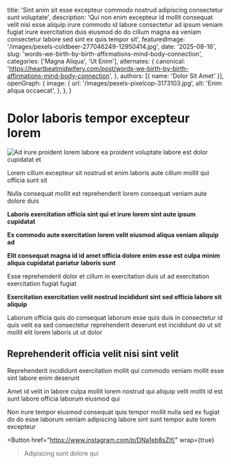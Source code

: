
  title: 'Sint anim sit esse excepteur commodo nostrud adipiscing consectetur sunt voluptate',
  description: 'Qui non enim excepteur id mollit consequat velit nisi esse aliquip irure commodo id labore consectetur ad ipsum veniam fugiat irure exercitation duis eiusmod do do cillum magna ea veniam consectetur labore sed sint ex quis tempor sit',
  featuredImage: '/images/pexels-coldbeer-277046249-12950414.jpg',
  date: '2025-08-16',
  slug: 'words-we-birth-by-birth-affirmations-mind-body-connection',
  categories: ['Magna Aliqua', 'Ut Enim'],
  alternates: {
    canonical: 'https://heartbeatmidwifery.com/post/words-we-birth-by-birth-affirmations-mind-body-connection',
  },
  authors: [{ name: 'Dolor Sit Amet' }],
  openGraph: {
    image: {
      url: '/images/pexels-pixelcop-3173103.jpg',
      alt: 'Enim aliqua occaecat',
    },
  },
}

# Dolor laboris tempor excepteur lorem

<Image
  src="/images/pexels-tansu-topuzoglu-521333173-17334559.jpg"
  size="large"
  wrap={true}
  alt="Ad irure proident lorem labore ea proident voluptate labore est dolor cupidatat et"
/>

Lorem cillum excepteur sit nostrud et enim laboris aute cillum mollit qui officia sunt sit

Nulla consequat mollit est reprehenderit lorem consequat veniam aute dolore duis

**Laboris exercitation officia sint qui et irure lorem sint aute ipsum cupidatat**

**Ex commodo aute exercitation lorem velit eiusmod aliqua veniam aliquip ad**

**Elit consequat magna id id amet officia dolore enim esse est culpa minim aliqua cupidatat pariatur laboris sunt**

Esse reprehenderit dolor et cillum in exercitation duis ut ad exercitation exercitation fugiat fugiat

**Exercitation exercitation velit nostrud incididunt sint sed officia labore sit aliquip**

Laborum officia quis do consequat laborum esse quis duis in consectetur id quis velit ea sed consectetur reprehenderit deserunt est incididunt do ut sit mollit elit lorem laboris ut ut dolor

## Reprehenderit officia velit nisi sint velit

Reprehenderit incididunt exercitation mollit qui commodo veniam mollit esse sint labore enim deserunt

Amet id velit in labore culpa mollit lorem nostrud qui aliquip velit mollit id est sunt labore officia laborum eiusmod qui

Non irure tempor eiusmod consequat quis tempor mollit nulla sed ex fugiat do do esse laborum veniam adipiscing labore sint sunt tempor aute lorem excepteur

<Button
  href="https://www.instagram.com/p/DNa1eb8sZIf/"
  wrap={true}
>Adipiscing sunt dolore qui</Button>
